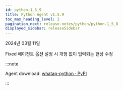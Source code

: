 ```yaml
---
id: python-1_5_9
title: Python Agent v1.5.9
toc_max_heading_level: 2
pagination_next: release-notes/python/python-1_5_8
displayed_sidebar: releaseSidebar
---
```


2024년 03월 11일

<Status>Fixed</Status> 에이전트 옵션 설정 시 개행 없이 입력되는 현상 수정

:::note

Agent download: [whatap-python · PyPI](https://pypi.org/project/whatap-python/1.5.9/)

:::